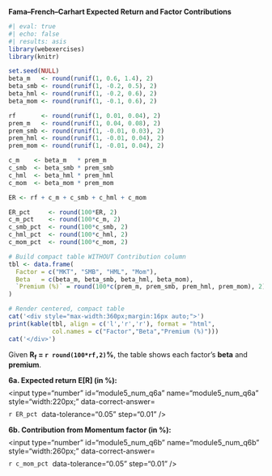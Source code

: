 ::: {.question}

**Fama–French–Carhart Expected Return and Factor Contributions**

```r
#| eval: true
#| echo: false
#| results: asis
library(webexercises)
library(knitr)

set.seed(NULL)
beta_m   <- round(runif(1, 0.6, 1.4), 2)
beta_smb <- round(runif(1, -0.2, 0.5), 2)
beta_hml <- round(runif(1, -0.2, 0.6), 2)
beta_mom <- round(runif(1, -0.1, 0.6), 2)

rf       <- round(runif(1, 0.01, 0.04), 2)
prem_m   <- round(runif(1, 0.04, 0.08), 2)
prem_smb <- round(runif(1, -0.01, 0.03), 2)
prem_hml <- round(runif(1, -0.01, 0.04), 2)
prem_mom <- round(runif(1, -0.01, 0.04), 2)

c_m    <- beta_m   * prem_m
c_smb  <- beta_smb * prem_smb
c_hml  <- beta_hml * prem_hml
c_mom  <- beta_mom * prem_mom

ER <- rf + c_m + c_smb + c_hml + c_mom

ER_pct     <- round(100*ER, 2)
c_m_pct    <- round(100*c_m, 2)
c_smb_pct  <- round(100*c_smb, 2)
c_hml_pct  <- round(100*c_hml, 2)
c_mom_pct  <- round(100*c_mom, 2)

# Build compact table WITHOUT Contribution column
tbl <- data.frame(
  Factor = c("MKT", "SMB", "HML", "Mom"),
  Beta   = c(beta_m, beta_smb, beta_hml, beta_mom),
  `Premium (%)` = round(100*c(prem_m, prem_smb, prem_hml, prem_mom), 2)
)

# Render centered, compact table
cat('<div style="max-width:360px;margin:16px auto;">')
print(kable(tbl, align = c('l','r','r'), format = "html",
            col.names = c("Factor","Beta","Premium (%)")))
cat('</div>')
```

Given **R<sub>f</sub> = `r round(100*rf,2)`%**, the table shows each factor’s **beta** and **premium**.

::: {.question-block}
<form onsubmit="event.preventDefault();" style="display:flex; gap:8px; align-items:center; flex-wrap:wrap;">
  <label for="module5_num_q6a"><strong>6a. Expected return E[R] (in %):</strong></label>
  <input type="number" id="module5_num_q6a" name="module5_num_q6a" style="width:220px;"
         data-correct-answer=`r ER_pct` data-tolerance="0.05" step="0.01" />
</form>

<div id="feedback-module5_num_q6a" class="feedback" data-status="" style="display:none;">
✅ <strong>Expected return under FFC</strong><br>
E[R] = R<sub>f</sub> + β<sub>MKT</sub>·MKT + β<sub>SMB</sub>·SMB + β<sub>HML</sub>·HML + β<sub>Mom</sub>·Mom.<br>
= `r round(100*rf,2)`% + (`r beta_m`)×`r round(100*prem_m,2)`% + (`r beta_smb`)×`r round(100*prem_smb,2)`% + (`r beta_hml`)×`r round(100*prem_hml,2)`% + (`r beta_mom`)×`r round(100*prem_mom,2)`%<br>
= `r round(100*rf,2)`% + `r c_m_pct`% + `r c_smb_pct`% + `r c_hml_pct`% + `r c_mom_pct`% =
<strong>`r ER_pct`%</strong>.
</div>
:::

::: {.question-block}
<form onsubmit="event.preventDefault();" style="display:flex; gap:8px; align-items:center; flex-wrap:wrap;">
  <label for="module5_num_q6b"><strong>6b. Contribution from Momentum factor (in %):</strong></label>
  <input type="number" id="module5_num_q6b" name="module5_num_q6b" style="width:260px;"
         data-correct-answer=`r c_mom_pct` data-tolerance="0.05" step="0.01" />
</form>

<div id="feedback-module5_num_q6b" class="feedback" data-status="" style="display:none;">
✅ <strong>Momentum contribution</strong><br>
Contribution = β<sub>Mom</sub> × Mom = (`r beta_mom`) × `r round(100*prem_mom,2)`% =
<strong>`r c_mom_pct`%</strong>.
</div>
:::


:::
